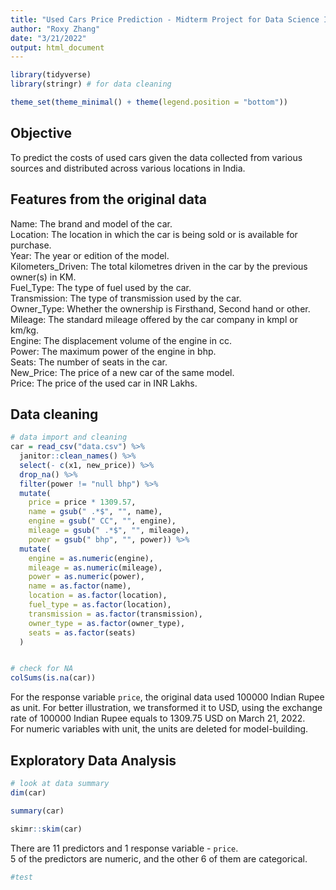 ```yaml
---
title: "Used Cars Price Prediction - Midterm Project for Data Science II"
author: "Roxy Zhang"
date: "3/21/2022"
output: html_document
---
```


```r
library(tidyverse)
library(stringr) # for data cleaning

theme_set(theme_minimal() + theme(legend.position = "bottom"))
```


## Objective
To predict the costs of used cars given the data collected from various sources and distributed across various locations in India.


## Features from the original data
Name: The brand and model of the car.  
Location: The location in which the car is being sold or is available for purchase.  
Year: The year or edition of the model.  
Kilometers_Driven: The total kilometres driven in the car by the previous owner(s) in KM.  
Fuel_Type: The type of fuel used by the car.  
Transmission: The type of transmission used by the car.  
Owner_Type: Whether the ownership is Firsthand, Second hand or other.  
Mileage: The standard mileage offered by the car company in kmpl or km/kg.  
Engine: The displacement volume of the engine in cc.  
Power: The maximum power of the engine in bhp.  
Seats: The number of seats in the car.  
New_Price: The price of a new car of the same model.  
Price: The price of the used car in INR Lakhs.  


## Data cleaning

```r
# data import and cleaning
car = read_csv("data.csv") %>% 
  janitor::clean_names() %>% 
  select(- c(x1, new_price)) %>% 
  drop_na() %>% 
  filter(power != "null bhp") %>% 
  mutate(
    price = price * 1309.57,
    name = gsub(" .*$", "", name),
    engine = gsub(" CC", "", engine),
    mileage = gsub(" .*$", "", mileage),
    power = gsub(" bhp", "", power)) %>% 
  mutate(
    engine = as.numeric(engine),
    mileage = as.numeric(mileage),
    power = as.numeric(power),
    name = as.factor(name),
    location = as.factor(location),
    fuel_type = as.factor(location),
    transmission = as.factor(transmission),
    owner_type = as.factor(owner_type),
    seats = as.factor(seats)
  )


# check for NA
colSums(is.na(car))
```

For the response variable `price`, the original data used 100000 Indian Rupee as unit. For better illustration, we transformed it to USD, using the exchange rate of 100000 Indian Rupee equals to 1309.75 USD on March 21, 2022.  
For numeric variables with unit, the units are deleted for model-building.


## Exploratory Data Analysis

```r
# look at data summary
dim(car)

summary(car)

skimr::skim(car)
```

There are 11 predictors and 1 response variable - `price`.  
5 of the predictors are numeric, and the other 6 of them are categorical.

```r
#test
```

